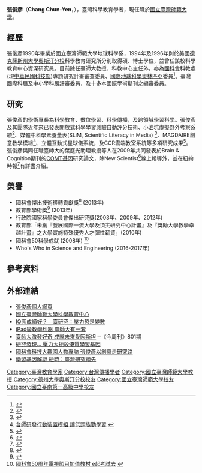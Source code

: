 {{Infobox_Scientist      
| name = 張俊彥        
| image =
| caption = 
| birth_date = 1967年  
| birth_place = 
| death_date =           
| death_place =         
| residence = {{TWN}} 
| nationality = {{ROC}} 
| field = 科學教育學者       
| work_institution = [[國立臺灣師範大學|國立臺灣師範大學]]講座教授、科學教育中心主任、科學教育研究所兼地球科學系合聘教授  
| alma_mater = 美國[[德克薩斯州大學奧斯汀分校|德克薩斯州大學奧斯汀分校]]科學教育研究所博士、碩士<br>國立臺灣師範大學地球科學系學士<br>[[國立臺南第一高級中學|國立臺南第一高級中學]]畢業
 
| doctoral_advisor = 
| doctoral_students =    
| known_for =科學教育、數位學習、跨領域學習科學、科學傳播
| prizes =國科會傑出技術移轉貢獻獎<br>教育部學術獎<br>國科會傑出研究獎<br>國科會50科學成就
| religion =      
| footnotes =    
}}

'''張俊彥'''（'''Chang Chun-Yen'''，{{bd|1967年||||catIdx=Chang張}}），臺灣科學教育學者，現任職於[[國立臺灣師範大學|國立臺灣師範大學]]。

==經歷==
張俊彥1990年畢業於國立臺灣師範大學地球科學系，1994年及1996年則於美國[[德克薩斯州大學奧斯汀分校|德克薩斯州大學奧斯汀分校]]科學教育研究所分別取得碩、博士學位，並曾任該校科學教育中心資深研究員。目前除任臺師大教授、科教中心主任外，亦為[[國科會|國科會]]科教處(現[[中華民國科技部|中華民國科技部]])專題研究計畫審查委員、[[國際地球科學奧林匹亞|國際地球科學奧林匹亞]]委員<ref>{{Cite web |url=http://www.ntdtv.com/xtr/b5/2009/08/28/a338788.html |title=國際地科奧林匹亞 9月臺灣登場 |access-date=2014-02-12 |archive-date=2017-02-03 |archive-url=https://web.archive.org/web/20170203012228/http://www.ntdtv.com/xtr/b5/2009/08/28/a338788.html |dead-url=no }}</ref>、臺灣國際科展及中小學科展評審委員，及十多本國際學術期刊之編審委員。<br>

==研究==
張俊彥的學術專長為科學教育、數位學習、科學傳播，及跨領域學習科學。張俊彥及其團隊近年來已發表開放式科學學習測驗自動評分技術、小油坑虛擬野外考察系統<ref>{{Cite web |url=http://www.lihpao.com/?action-viewnews-itemid-117690 |title=虛擬學習研究 翻轉性別印象 |access-date=2014-02-12 |archive-date=2015-04-02 |archive-url=https://web.archive.org/web/20150402090825/http://www.lihpao.com/?action-viewnews-itemid-117690 |dead-url=no }}</ref>、媒體中科學素養量表(SLiM, Scientific Literacy in Media) <ref>{{Cite web |url=http://www.appledaily.com.tw/appledaily/article/headline/20111013/33734790 |title=科普常識 大二生不如高一生 |access-date=2014-02-12 |archive-date=2017-05-20 |archive-url=https://web.archive.org/web/20170520050116/http://www.appledaily.com.tw/appledaily/article/headline/20111013/33734790/ |dead-url=no }}</ref>、MAGDAIRE創意教學模組<ref> [http://news.rti.org.tw/index_newsContent.aspx?nid=398524&id=3&id2=1 台師研發行動裝置模組 讓低頭族勤學習] {{webarchive|url=https://web.archive.org/web/20131105021434/http://news.rti.org.tw/index_newsContent.aspx?nid=398524&id=3&id2=1 |date=2013-11-05 }} </ref>、立體互動式星球儀系統，及CCR雲端教室系統等多項研究成果<ref>{{Cite web |url=http://news.tvbs.com.tw/entry/550864 |title=【科學不一樣】上課當「低頭族」　推雲端互動課程 |access-date=2015-03-18 |archive-date=2021-05-06 |archive-url=https://web.archive.org/web/20210506011528/https://news.tvbs.com.tw/entry/550864 |dead-url=no }}</ref>。<br>

張俊彥與同任職臺師大的葉庭光助理教授等人在2009年共同發表於Brain & Cognition期刊的[[兒茶酚-O-甲基轉移酶|COMT基因]]研究論文，除New Scientist<ref>{{Cite web |url=http://www.newscientist.com/article/dn17837-gene-for-memory-and-iq-gives-students-low-grades.html#.UqU0Q-L84dA |title=Gene for memory and IQ gives students low grades |access-date=2014-02-14 |archive-date=2015-04-20 |archive-url=https://web.archive.org/web/20150420172237/http://www.newscientist.com/article/dn17837-gene-for-memory-and-iq-gives-students-low-grades.html#.UqU0Q-L84dA |dead-url=no }}</ref>線上報導外，並在紐約時報<ref>{{Cite web |url=http://www.nytimes.com/2013/02/10/magazine/why-can-some-kids-handle-pressure-while-others-fall-apart.html?pagewanted=1&ref=magazine&_r=1& |title=Why Can Some Kids Handle Pressure While Others Fall Apart? |access-date=2014-02-14 |archive-date=2021-03-09 |archive-url=https://web.archive.org/web/20210309163658/http://www.nytimes.com/2013/02/10/magazine/why-can-some-kids-handle-pressure-while-others-fall-apart.html?pagewanted=1&_r=1&ref=magazine& |dead-url=no }}</ref>有詳盡介紹。

==榮譽==
*國科會傑出技術移轉貢獻獎<ref>{{Cite web |url=http://pr.ntnu.edu.tw/news/index.php?mode=data&id=14590 |title=臺師大團隊首次榮獲科技部傑出技術移轉貢獻獎 |access-date=2015-01-19 |archive-date=2021-05-16 |archive-url=https://web.archive.org/web/20210516093415/https://pr.ntnu.edu.tw/news/index.php?mode=data&id=14590 |dead-url=no }}</ref> (2013年)
*教育部學術獎<ref>{{Cite web |url=http://tw.news.yahoo.com/blogs/gov-press/%E6%95%99%E8%82%B2%E9%83%A8%E7%AC%AC17%E5%B1%86%E5%9C%8B%E5%AE%B6%E8%AC%9B%E5%BA%A7%E4%B8%BB%E6%8C%81%E4%BA%BA%E6%9A%A8%E7%AC%AC57%E5%B1%86%E5%AD%B8%E8%A1%93%E7%8D%8E%E5%BE%97%E7%8D%8E%E4%BA%BA%E5%90%8D%E5%96%AE%E5%85%AC%E5%B8%83-015626524.html |title=教育部第17屆國家講座主持人暨第57屆學術獎得獎人名單公布 |access-date=2014-02-12 |archive-date=2021-01-20 |archive-url=https://web.archive.org/web/20210120011747/https://tw.news.yahoo.com/blogs/gov-press/%E6%95%99%E8%82%B2%E9%83%A8%E7%AC%AC17%E5%B1%86%E5%9C%8B%E5%AE%B6%E8%AC%9B%E5%BA%A7%E4%B8%BB%E6%8C%81%E4%BA%BA%E6%9A%A8%E7%AC%AC57%E5%B1%86%E5%AD%B8%E8%A1%93%E7%8D%8E%E5%BE%97%E7%8D%8E%E4%BA%BA%E5%90%8D%E5%96%AE%E5%85%AC%E5%B8%83-015626524.html |dead-url=no }}</ref> (2013年)
*行政院國家科學委員會傑出研究獎(2003年、2009年、2012年)
*教育部「未獲『發展國際一流大學及頂尖研究中心計畫』及『獎勵大學教學卓越計畫』之大學實施特殊優秀人才彈性薪資」(2010年)
*國科會50科學成就 (2008年) <ref>[http://www.sec.ntnu.edu.tw/nsc50/home/b1_1.html 國科會50周年電視節目加值教材 e起考試去] {{webarchive|url=https://web.archive.org/web/20150924095917/http://www.sec.ntnu.edu.tw/nsc50/home/b1_1.html |date=2015-09-24 }}</ref>
*Who's Who in Science and Engineering (2016-2017年)

==參考資料==
<references/>

==外部連結==
* [http://changcy.com 張俊彥個人網頁] {{Wayback|url=http://changcy.com/ |date=20150801093145 }}
* [http://www.sec.ntnu.edu.tw/about%20SEC/about-director.htm 國立臺灣師範大學科學教育中心] {{Wayback|url=http://www.sec.ntnu.edu.tw/about%20SEC/about-director.htm |date=20200320173327 }}
* [http://news.tvbs.com.tw/entry/203852 IQ高成績好？　臺研究：壓力恐是變數] {{Wayback|url=http://news.tvbs.com.tw/entry/203852 |date=20200924022019 }}
* [http://mag.udn.com/mag/edu/storypage.jsp?f_ART_ID=402133 iPad變教學利器 臺師大有一套] {{Wayback|url=http://mag.udn.com/mag/edu/storypage.jsp?f_ART_ID=402133 |date=20131212005928 }}
* [http://www.businesstoday.com.tw/article-content-80409-95568 臺師大激發好奇 成就未來愛因斯坦] {{Wayback|url=http://www.businesstoday.com.tw/article-content-80409-95568 |date=20170128093538 }}─《今周刊》801期
* [http://mag.udn.com/mag/edu/storypage.jsp?f_MAIN_ID=13&f_SUB_ID=33&f_ART_ID=275112 研究發現… 壓力大扼殺優質學習基因] {{Wayback|url=http://mag.udn.com/mag/edu/storypage.jsp?f_MAIN_ID=13&f_SUB_ID=33&f_ART_ID=275112 |date=20131212010311 }}
* [http://www.nsc.gov.tw/scitechvista/zh-tw/Feature/C/0/3/10/1/918.htm 國科會科技大觀園人物專訪 張俊彥以創意走研究路]{{dead link|date=2018年2月 |bot=InternetArchiveBot |fix-attempted=yes }}
*[https://web.archive.org/web/20131105022137/http://news.chinatimes.com/focus/501012797/112013020800082.html 學習基因解謎 紐時：臺灣研究領先]
{{DEFAULTSORT:Chang}}
[[Category:臺灣教育學家|Category:臺灣教育學家]]
[[Category:台灣傳播學者|Category:台灣傳播學者]]
[[Category:國立臺灣師範大學教授|Category:國立臺灣師範大學教授]]
[[Category:德州大學奧斯汀分校校友|Category:德州大學奧斯汀分校校友]]
[[Category:國立臺灣師範大學校友|Category:國立臺灣師範大學校友]]
[[Category:國立臺南第一高級中學校友|Category:國立臺南第一高級中學校友]]